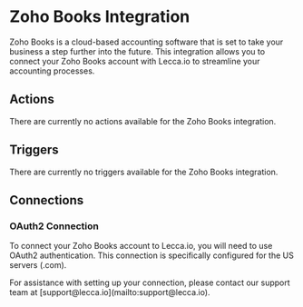 
# Zoho Books Integration

Zoho Books is a cloud-based accounting software that is set to take your business a step further into the future. This integration allows you to connect your Zoho Books account with Lecca.io to streamline your accounting processes.

## Actions

There are currently no actions available for the Zoho Books integration.

## Triggers

There are currently no triggers available for the Zoho Books integration.

## Connections

### OAuth2 Connection

To connect your Zoho Books account to Lecca.io, you will need to use OAuth2 authentication. This connection is specifically configured for the US servers (.com).

<Callout emoji="🔗" type="info">
  For assistance with setting up your connection, please contact our support
  team at [support@lecca.io](mailto:support@lecca.io).
</Callout>

